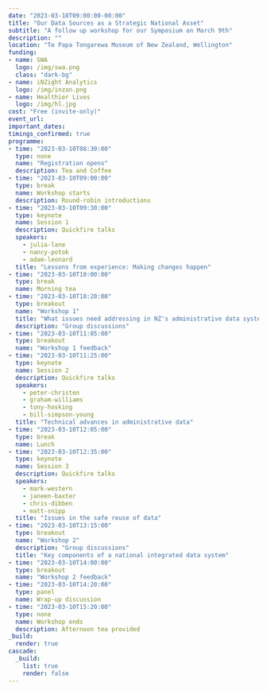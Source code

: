 ```yaml
---
date: "2023-03-10T09:00:00-00:00"
title: "Our Data Sources as a Strategic National Asset"
subtitle: "A follow up workshop for our Symposium on March 9th"
description: ""
location: "Te Papa Tongarewa Museum of New Zealand, Wellington"
funding:
- name: SWA
  logo: /img/swa.png
  class: "dark-bg"
- name: iNZight Analytics
  logo: /img/inzan.png
- name: Healthier Lives
  logo: /img/hl.jpg
cost: "Free (invite-only)"
event_url:
important_dates:
timings_confirmed: true
programme:
- time: "2023-03-10T08:30:00"
  type: none
  name: "Registration opens"
  description: Tea and Coffee
- time: "2023-03-10T09:00:00"
  type: break
  name: Workshop starts
  description: Round-robin introductions
- time: "2023-03-10T09:30:00"
  type: keynote
  name: Session 1
  description: Quickfire talks
  speakers:
    - julia-lane
    - nancy-potok
    - adam-leonard
  title: "Lessons from experience: Making changes happen"
- time: "2023-03-10T10:00:00"
  type: break
  name: Morning tea
- time: "2023-03-10T10:20:00"
  type: breakout
  name: "Workshop 1"
  title: "What issues need addressing in NZ's administrative data system?"
  description: "Group discussions"
- time: "2023-03-10T11:05:00"
  type: breakout
  name: "Workshop 1 feedback"
- time: "2023-03-10T11:25:00"
  type: keynote
  name: Session 2
  description: Quickfire talks
  speakers:
    - peter-christen
    - graham-williams
    - tony-hosking
    - bill-simpson-young
  title: "Technical advances in administrative data"
- time: "2023-03-10T12:05:00"
  type: break
  name: Lunch
- time: "2023-03-10T12:35:00"
  type: keynote
  name: Session 3
  description: Quickfire talks
  speakers:
    - mark-western
    - janeen-baxter
    - chris-dibben
    - matt-snipp
  title: "Issues in the safe reuse of data"
- time: "2023-03-10T13:15:00"
  type: breakout
  name: "Workshop 2"
  description: "Group discussions"
  title: "Key components of a national integrated data system"
- time: "2023-03-10T14:00:00"
  type: breakout
  name: "Workshop 2 feedback"
- time: "2023-03-10T14:20:00"
  type: panel
  name: Wrap-up discussion
- time: "2023-03-10T15:20:00"
  type: none
  name: Workshop ends
  description: Afternoon tea provided
_build:
  render: true
cascade:
  _build:
    list: true
    render: false
---
```

